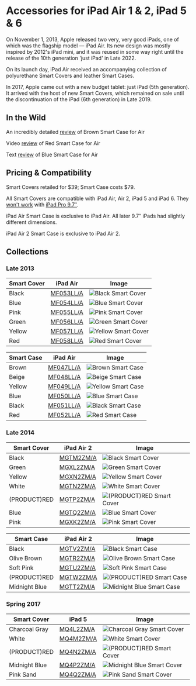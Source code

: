 
# Accessories for iPad Air 1 & 2, iPad 5 & 6

On November 1, 2013, Apple released two very, very good iPads, one of which was the flagship model — iPad Air.
Its new design was mostly inspired by 2012's iPad mini, and it was reused in some way right until the release of the 10th generation 'just iPad' in Late 2022.

On its launch day, iPad Air received an accompanying collection of polyurethane Smart Covers and leather Smart Cases.

In 2017, Apple came out with a new budget tablet: just iPad (5th generation). It arrived with the host of new Smart Covers, which remained on sale until the discontinuation of the iPad (6th generation) in Late 2019.

## In the Wild

An incredibly detailed [review](https://gadgetmac.com/reviews/apple-ipad-air-smart-case-review.html) of Brown Smart Case for Air

Video [review](https://youtu.be/yZ1oOarWv9s) of Red Smart Case for Air

Text [review](https://www.imore.com/ipad-air-smart-case-review) of Blue Smart Case for Air

## Pricing & Compatibility

Smart Covers retailed for \$39; Smart Case costs \$79.

All Smart Covers are compatible with iPad Air, Air 2, iPad 5 and iPad 6. They [won't work](https://www.businessinsider.com/old-apple-smart-covers-wont-work-with-new-ipads-because-of-magnets-2016-4) with [iPad Pro 9.7″](/ipad_pro97).

iPad Air Smart Case is exclusive to iPad Air. All later 9.7″ iPads had slightly different dimensions.

iPad Air 2 Smart Case is exclusive to iPad Air 2.

## Collections

### Late 2013

| Smart Cover | iPad Air | Image |
| --- | --- | --- |
| Black | [MF053LL/A](/ipad_air/MF053) | ![Black Smart Cover](/everyphone/MF053.png) |
| Blue | [MF054LL/A](/ipad_air/MF054) | ![Blue Smart Cover](/everyphone/MF054.png) |
| Pink | [MF055LL/A](/ipad_air/MF055) | ![Pink Smart Cover](/everyphone/MF055.png) |
| Green | [MF056LL/A](/ipad_air/MF056) | ![Green Smart Cover](/everyphone/MF056.png) |
| Yellow | [MF057LL/A](/ipad_air/MF057) | ![Yellow Smart Cover](/everyphone/MF057.png) |
| Red | [MF058LL/A](/ipad_air/MF058) | ![Red Smart Cover](/everyphone/MF058.png) |

| Smart Case | iPad Air | Image |
| --- | --- | --- |
| Brown | [MF047LL/A](/ipad_air/MF047) | ![Brown Smart Case](/everyphone/MF047.png) |
| Beige | [MF048LL/A](/ipad_air/MF048) | ![Beige Smart Case](/everyphone/MF048.png) |
| Yellow | [MF049LL/A](/ipad_air/MF049) | ![Yellow Smart Case](/everyphone/MF049.png) |
| Blue | [MF050LL/A](/ipad_air/MF050) | ![Blue Smart Case](/everyphone/MF050.png) |
| Black | [MF051LL/A](/ipad_air/MF051) | ![Black Smart Case](/everyphone/MF051.png) |
| Red | [MF052LL/A](/ipad_air/MF052) | ![Red Smart Case](/everyphone/MF052.png) |

### Late 2014

| Smart Cover | iPad Air 2 | Image |
| --- | --- | --- |
| Black | [MGTM2ZM/A](/ipad_air/MGTM2) | ![Black Smart Cover](/everyphone/MGTM2.png) |
| Green | [MGXL2ZM/A](/ipad_air/MGXL2) | ![Green Smart Cover](/everyphone/MGXL2.png) |
| Yellow | [MGXN2ZM/A](/ipad_air/MGXN2) | ![Yellow Smart Cover](/everyphone/MGXN2.png) |
| White | [MGTN2ZM/A](/ipad_air/MGTN2) | ![White Smart Cover](/everyphone/MGTN2.png) |
| (PRODUCT)RED | [MGTP2ZM/A](/ipad_air/MGTP2) | ![(PRODUCT)RED Smart Cover](/everyphone/MGTP2.png) |
| Blue | [MGTQ2ZM/A](/ipad_air/MGTQ2) | ![Blue Smart Cover](/everyphone/MGTQ2.png) |
| Pink | [MGXK2ZM/A](/ipad_air/MGXK2) | ![Pink Smart Cover](/everyphone/MGXK2.png) |

| Smart Case | iPad Air 2 | Image |
| --- | --- | --- |
| Black | [MGTV2ZM/A](/ipad_air/MGTV2) | ![Black Smart Case](/everyphone/MGTV2.png) |
| Olive Brown | [MGTR2ZM/A](/ipad_air/MGTR2) | ![Olive Brown Smart Case](/everyphone/MGTR2.png) |
| Soft Pink | [MGTU2ZM/A](/ipad_air/MGTU2) | ![Soft Pink Smart Case](/everyphone/MGTU2.png) |
| (PRODUCT)RED | [MGTW2ZM/A](/ipad_air/MGTW2) | ![(PRODUCT)RED Smart Case](/everyphone/MGTW2.png) |
| Midnight Blue | [MGTT2ZM/A](/ipad_air/MGTT2) | ![Midnight Blue Smart Case](/everyphone/MGTT2.png) |

### Spring 2017

| Smart Cover | iPad 5 | Image |
| --- | --- | --- |
| Charcoal Gray | [MQ4L2ZM/A](/ipad_air/MQ4L2) | ![Charcoal Gray Smart Cover](/everyphone/MQ4L2.png) |
| White | [MQ4M2ZM/A](/ipad_air/MQ4M2) | ![White Smart Cover](/everyphone/MQ4M2.png) |
| (PRODUCT)RED | [MQ4N2ZM/A](/ipad_air/MQ4N2) | ![(PRODUCT)RED Smart Cover](/everyphone/MQ4N2.png) |
| Midnight Blue | [MQ4P2ZM/A](/ipad_air/MQ4P2) | ![Midnight Blue Smart Cover](/everyphone/MQ4P2.png) |
| Pink Sand | [MQ4Q2ZM/A](/ipad_air/MQ4Q2) | ![Pink Sand Smart Cover](/everyphone/MQ4Q2.png) |
